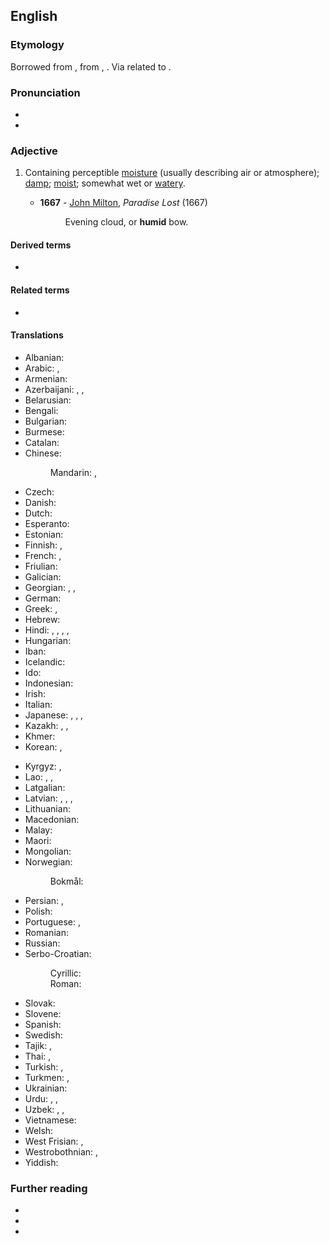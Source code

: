 ==English==

===Etymology===
Borrowed from {{der|en|fro|humide}}, from {{der|en|la|humidus}}, {{m|la|umidus|t=moist}}. Via {{der|en|ine-pro|*wegʷ-|t=wet}} related to {{cog|en|weaky}}.

===Pronunciation===
* {{IPA|en|/ˈhjuːmɪd/}}
* {{audio|en|en-us-humid.ogg|Audio (US)}}

===Adjective===
{{en-adj|humider}}

# Containing perceptible [[moisture]] (usually describing air or atmosphere); [[damp]]; [[moist]]; somewhat wet or [[watery]].
#: {{syn|en|damp|moist|Thesaurus:wet}}
#: {{ux|en|'''humid''' earth}}
#* '''1667''' - [[w:John Milton|John Milton]], ''Paradise Lost'' (1667)
#*: Evening cloud, or '''humid''' bow.

====Derived terms====
* {{l|en|humidor}}

====Related terms====
* {{l|en|humidity}}

====Translations====
{{trans-top|slightly wet}}
* Albanian: {{t+|sq|lagësht|alt=i lagësht}}
* Arabic: {{t|ar|رَطْب}}, {{t|ar|رَطِب}}
* Armenian: {{t+|hy|խոնավ}}
* Azerbaijani: {{t|az|rütubətli}}, {{t+|az|nəm}}, {{t|az|nəmli}}
* Belarusian: {{t|be|вільго́тны}}
* Bengali: {{t|bn|আর্দ্র}}
* Bulgarian: {{t+|bg|вла́жен}}
* Burmese: {{t+|my|စိုထိုင်း}}
* Catalan: {{t+|ca|humit}}
* Chinese:
*: Mandarin: {{t+|cmn|濕|sc=Hani}}, {{t+|cmn|湿|tr=shī|sc=Hani}}
* Czech: {{t+|cs|vlhký}}
* Danish: {{t+|da|fugtig}}
* Dutch: {{t+|nl|vochtig}}
* Esperanto: {{t|eo|humida}}
* Estonian: {{t|et|niiske}}
* Finnish: {{t+|fi|kostea}}, {{t|fi|humidi}}
* French: {{t+|fr|mouillé}}, {{t+|fr|humide}}
* Friulian: {{t|fur|umid}}
* Galician: {{t+|gl|húmido}}
* Georgian: {{t|ka|ნესტიანი}}, {{t|ka|ნოტიო}}, {{t|ka|ტენიანი}}
* German: {{t+|de|feucht}}
* Greek: {{t+|el|υγρός}}, {{t+|el|νοτερός}}
* Hebrew: {{t+|he|לַח|tr=lakh}}
* Hindi: {{t+|hi|नम}}, {{t+|hi|गीला}}, {{t+|hi|आर्द्र}}, {{t+|hi|तर}}, {{t+|hi|आबी}}
* Hungarian: {{t+|hu|nyirkos}}
* Iban: {{t|iba|embap}}
* Icelandic: {{t+|is|rakur}}
* Ido: {{t+|io|humida}}
* Indonesian: {{t+|id|lembap}}
* Irish: {{t|ga|taisíoch}}
* Italian: {{t+|it|umido}}
* Japanese: {{t|ja|[[湿気]]の[[多い]]|tr=しっけのおおい, shikke no ōi|sc=Jpan}}, {{t+|ja|蒸し暑い|tr=むしあつい, mushiatsui|sc=Jpan}}, {{t|ja|湿っぽい|tr=しめっぽい, shimeppoi}}, {{t+|ja|湿る|tr=しめった, shimetta|alt=湿った}}
* Kazakh: {{t+|kk|дымқыл}}, {{t+|kk|сулы}}, {{t+|kk|ылғал}}
* Khmer: {{t+|km|សើម}}
* Korean: {{t|ko|[[습기]]가 [[많다]]}}, {{t+|ko|축축하다}}
{{trans-mid}}
* Kyrgyz: {{t+|ky|нымдуу}}, {{t|ky|жаан-чачындуу}}
* Lao: {{t|lo|ຊຸ່ມ}}, {{t|lo|ຈື້ນ}}, {{t|lo|ປຽກ}}
* Latgalian: {{t|ltg|volgons}}
* Latvian: {{t|lv|mitrs}}, {{t|lv|mikls}}, {{t|lv|valgs}}, {{t|lv|valgans}}
* Lithuanian: {{t|lt|drėgnas}}
* Macedonian: {{t|mk|влажен}}
* Malay: {{t|ms|lembap}}
* Maori: {{t|mi|haitutu}}
* Mongolian: {{t+|mn|чийглэг}}
* Norwegian:
*: Bokmål: {{t|nb|fuktig}}
* Persian: {{t+|fa|مرطوب|tr=martub}}, {{t+|fa|تر|tr=tar}}
* Polish: {{t+|pl|wilgotny}}
* Portuguese: {{t+|pt|úmido}}, {{t+|pt|húmido}}
* Romanian: {{t+|ro|umed}}
* Russian: {{t+|ru|вла́жный}}
* Serbo-Croatian:
*: Cyrillic: {{t|sh|вла̏жан}}
*: Roman: {{t+|sh|vlȁžan}}
* Slovak: {{t|sk|vlhký}}
* Slovene: {{t+|sl|vlažen}}
* Spanish: {{t+|es|húmedo}}
* Swedish: {{t+|sv|fuktig}}
* Tajik: {{t|tg|мартуб}}, {{t+|tg|тар}}
* Thai: {{t+|th|ชื้น}}, {{t+|th|เปียก}}
* Turkish: {{t+|tr|nemli}}, {{t+|tr|rutubetli}}
* Turkmen: {{t|tk|dymyk}}, {{t|tk|yzgarly}}
* Ukrainian: {{t|uk|воло́гий}}
* Urdu: {{t|ur|نم|tr=nam}}, {{t|ur|گیلا|tr=gīlā}}, {{t|ur|تر‎|tr=tar}}
* Uzbek: {{t+|uz|nam}}, {{t+|uz|hoʻl}}, {{t+|uz|zax}}
* Vietnamese: {{t+|vi|ẩm}}
* Welsh: {{t+|cy|llaith}}
* West Frisian: {{t|fy|fochtich}}, {{t|fy|damp}}
* Westrobothnian: {{t|gmq-bot|devu}}, {{t|gmq-bot|devø}}
* Yiddish: {{t|yi|פֿײַכט}}
{{trans-bottom}}

===Further reading===
* {{R:Webster 1913}}
* {{R:Century 1911}}
* {{R:OneLook}}